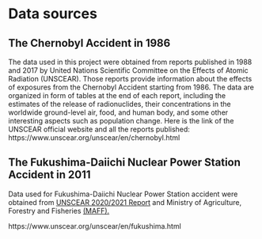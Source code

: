 # Data sources

## The Chernobyl Accident in 1986

The data used in this project were obtained from reports published in 1988 and 2017 by United Nations Scientific Committee on the Effects of Atomic Radiation (UNSCEAR). Those reports provide information about the effects of exposures from the Chernobyl Accident starting from 1986. The data are organized in form of tables at the end of each report, including the estimates of the release of radionuclides, their concentrations in the worldwide ground-level air, food, and human body, and some other interesting aspects such as population change. Here is the link of the UNSCEAR official website and all the reports published: https://www.unscear.org/unscear/en/chernobyl.html

## The Fukushima-Daiichi Nuclear Power Station Accident in 2011

Data used for Fukushima-Daiichi Nuclear Power Station accident were obtained from [UNSCEAR 2020/2021 Report](https://www.unscear.org/unscear/en/publications/2020_2021_2.html) and Ministry of Agriculture, Forestry and Fisheries [(MAFF).](https://www.maff.go.jp/index.html)

https://www.unscear.org/unscear/en/fukushima.html
